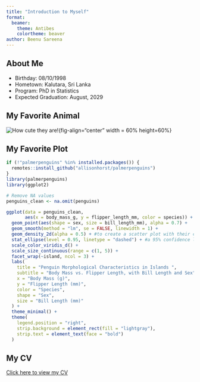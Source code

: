 ```yaml
---
title: "Introduction to Myself"
format:
  beamer: 
    theme: Antibes
    colortheme: beaver
author: Beenu Sareena
---
```


## About Me

-   Birthday: 08/10/1998
-   Hometown: Kalutara, Sri Lanka
-   Program: PhD in Statistics
-   Expected Graduation: August, 2029

## My Favorite Animal

![How cute they are!](my%20fav%20animal.jpeg){fig-align="center" width = 60% height=60%}

## My Favorite Plot

```r
if (!"palmerpenguins" %in% installed.packages()) {
  remotes::install_github("allisonhorst/palmerpenguins")
}
library(palmerpenguins)
library(ggplot2)

# Remove NA values
penguins_clean <- na.omit(penguins)

ggplot(data = penguins_clean, 
       aes(x = body_mass_g, y = flipper_length_mm, color = species)) +
  geom_point(aes(shape = sex, size = bill_length_mm), alpha = 0.7) +
  geom_smooth(method = "lm", se = FALSE, linewidth = 1) +
  geom_density_2d(alpha = 0.5) + #to create a scatter plot with their corresponding contour lines
  stat_ellipse(level = 0.95, linetype = "dashed") + #a 95% confidence level for a multivariate t-distribution
  scale_color_viridis_d() +
  scale_size_continuous(range = c(1, 5)) +
  facet_wrap(~island, ncol = 3) +
  labs(
    title = "Penguin Morphological Characteristics in Islands ",
    subtitle = "Body Mass vs. Flipper Length, with Bill Length and Sex",
    x = "Body Mass (g)",
    y = "Flipper Length (mm)",
    color = "Species",
    shape = "Sex",
    size = "Bill Length (mm)"
  ) +
  theme_minimal() +
  theme(
    legend.position = "right",
    strip.background = element_rect(fill = "lightgray"),
    strip.text = element_text(face = "bold")
  )
```

## My CV

[Click here to view my CV](https://github.com/bwanniarachchige2/bwanniarachcige2.github.io/blob/main/cv.pdf)
